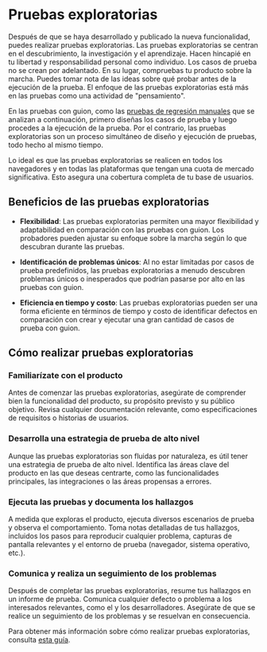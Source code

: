 
# Pruebas exploratorias

Después de que se haya desarrollado y publicado la nueva funcionalidad, puedes realizar pruebas exploratorias. Las pruebas exploratorias se centran en el descubrimiento, la investigación y el aprendizaje. Hacen hincapié en tu libertad y responsabilidad personal como individuo. Los casos de prueba no se crean por adelantado. En su lugar, compruebas tu producto sobre la marcha. Puedes tomar nota de las ideas sobre qué probar antes de la ejecución de la prueba. El enfoque de las pruebas exploratorias está más en las pruebas como una actividad de "pensamiento".

En las pruebas con guion, como las [pruebas de regresión manuales](/tipos-de-pruebas/pruebas-de-regresion) que se analizan a continuación, primero diseñas los casos de prueba y luego procedes a la ejecución de la prueba. Por el contrario, las pruebas exploratorias son un proceso simultáneo de diseño y ejecución de pruebas, todo hecho al mismo tiempo.

<Callout>
Lo ideal es que las pruebas exploratorias se realicen en todos los navegadores y en todas las plataformas que tengan una cuota de mercado significativa. Esto asegura una cobertura completa de tu base de usuarios.
</Callout>

## Beneficios de las pruebas exploratorias

- **Flexibilidad**: Las pruebas exploratorias permiten una mayor flexibilidad y adaptabilidad en comparación con las pruebas con guion. Los probadores pueden ajustar su enfoque sobre la marcha según lo que descubran durante las pruebas.

- **Identificación de problemas únicos**: Al no estar limitadas por casos de prueba predefinidos, las pruebas exploratorias a menudo descubren problemas únicos o inesperados que podrían pasarse por alto en las pruebas con guion.

- **Eficiencia en tiempo y costo**: Las pruebas exploratorias pueden ser una forma eficiente en términos de tiempo y costo de identificar defectos en comparación con crear y ejecutar una gran cantidad de casos de prueba con guion.

## Cómo realizar pruebas exploratorias

<Steps>

### Familiarízate con el producto

Antes de comenzar las pruebas exploratorias, asegúrate de comprender bien la funcionalidad del producto, su propósito previsto y su público objetivo. Revisa cualquier documentación relevante, como especificaciones de requisitos o historias de usuarios.

### Desarrolla una estrategia de prueba de alto nivel

Aunque las pruebas exploratorias son fluidas por naturaleza, es útil tener una estrategia de prueba de alto nivel. Identifica las áreas clave del producto en las que deseas centrarte, como las funcionalidades principales, las integraciones o las áreas propensas a errores.

### Ejecuta las pruebas y documenta los hallazgos

A medida que exploras el producto, ejecuta diversos escenarios de prueba y observa el comportamiento. Toma notas detalladas de tus hallazgos, incluidos los pasos para reproducir cualquier problema, capturas de pantalla relevantes y el entorno de prueba (navegador, sistema operativo, etc.).

### Comunica y realiza un seguimiento de los problemas

Después de completar las pruebas exploratorias, resume tus hallazgos en un informe de prueba. Comunica cualquier defecto o problema a los interesados relevantes, como el [](/tipos-de-pruebas/pruebas-exploratorias) y los desarrolladores. Asegúrate de que se realice un seguimiento de los problemas y se resuelvan en consecuencia.

</Steps>

Para obtener más información sobre cómo realizar pruebas exploratorias, consulta [esta guía](https://www.guru99.com/exploratory-testing.html).